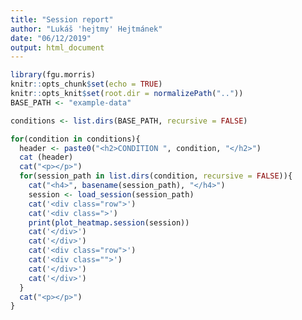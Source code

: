 ```yaml
---
title: "Session report"
author: "Lukáš 'hejtmy' Hejtmánek"
date: "06/12/2019"
output: html_document
---
```


```r
library(fgu.morris)
knitr::opts_chunk$set(echo = TRUE)
knitr::opts_knit$set(root.dir = normalizePath(".."))
BASE_PATH <- "example-data"
```

```r
conditions <- list.dirs(BASE_PATH, recursive = FALSE)
```

```r
for(condition in conditions){
  header <- paste0("<h2>CONDITION ", condition, "</h2>")
  cat (header)
  cat("<p></p>")
  for(session_path in list.dirs(condition, recursive = FALSE)){
    cat("<h4>", basename(session_path), "</h4>")
    session <- load_session(session_path)
    cat('<div class="row">')
    cat('<div class=">')
    print(plot_heatmap.session(session))
    cat('</div>')
    cat('</div>')
    cat('<div class="row">')
    cat('<div class="">')
    cat('</div>')
    cat('</div>')
  }
  cat("<p></p>")
}
```


```r

```